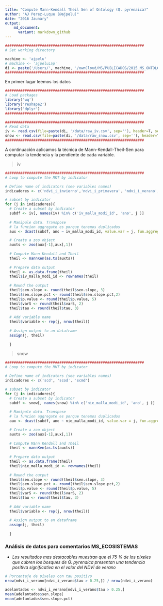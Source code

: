 ```yaml
---
title: "Compute Mann-Kendall Theil Sen of Ontology (Q. pyrenaica)"
author: "AJ Perez-Luque (@ajpelu)"
date: "2016 Jaunary"
output:  
    md_document:
      variant: markdown_github
---
```


```r
################################################################
# Set working directory 

machine <- 'ajpelu'
# machine <- 'ajpeluLap'
di <- paste('/Users/', machine, '/ownCloud/MS/PUBLICADOS/2015_MS_ONTOLOGIAS/onto_pendiente_roble', sep='')
################################################################
```

En primer lugar leemos los datos
```r
################################################################
# Load packages 
library('wq')
library('reshape2')
library('dplyr')
################################################################

################################################################
# Read data
iv <- read.csv(file=paste(di, '/data/raw_iv.csv', sep=''), header=T, sep=',')
snow <- read.csv(file=paste(di, '/data/raw_snow.csv', sep=''), header=T, sep=',')
################################################################
```

A continuación aplicamos la técnica de Mann-Kendall-Theil-Sen para computar la tendencia y la pendiente de cada variable.

> iv

```r
################################################################
# Loop to compute the MKT by indicator

# Define name of indicators (see variables names)
indicadores <- c('ndvi_i_invierno','ndvi_i_primavera', 'ndvi_i_verano', 'ndvi_i_otono')

# subset by indicator
for (j in indicadores){ 
  # Create a subset by indicator
  subdf <- iv[, names(iv) %in% c('iv_malla_modi_id', 'ano', j )]
  
  # Manipule data. Transpose 
  # la funcion aggregate es porque tenemos duplicados 
  aux <- dcast(subdf, ano ~ iv_malla_modi_id, value.var = j, fun.aggregate = mean) 

  # Create a zoo object 
  auxts <- zoo(aux[-1],aux[,1])
  
  # Compute Mann Kendall and Theil 
  theil <- mannKen(as.ts(auxts))
  
  # Prepare data output
  theil <- as.data.frame(theil)
  theil$iv_malla_modi_id <- rownames(theil)
  
  # Round the output
  theil$sen.slope <- round(theil$sen.slope, 3)
  theil$sen.slope.pct <- round(theil$sen.slope.pct,2)
  theil$p.value <- round(theil$p.value, 5)
  theil$varS <- round(theil$varS, 2)
  theil$tau <- round(theil$tau, 3)
  
  # Add variable name 
  theil$variable <- rep(j, nrow(theil))
  
  # Assign output to an dataframe
  assign(j, theil)
  
  }
```

> snow

```r
################################################################
# Loop to compute the MKT by indicator

# Define name of indicators (see variables names)
indicadores <- c('scd', 'scod', 'scmd')

# subset by indicator
for (j in indicadores){ 
  # Create a subset by indicator
  subdf <- snow[, names(snow) %in% c('nie_malla_modi_id', 'ano', j )]
  
  # Manipule data. Transpose 
  # la funcion aggregate es porque tenemos duplicados 
  aux <- dcast(subdf, ano ~ nie_malla_modi_id, value.var = j, fun.aggregate = mean) 

  # Create a zoo object 
  auxts <- zoo(aux[-1],aux[,1])
  
  # Compute Mann Kendall and Theil 
  theil <- mannKen(as.ts(auxts))
  
  # Prepare data output
  theil <- as.data.frame(theil)
  theil$nie_malla_modi_id <- rownames(theil)
  
  # Round the output
  theil$sen.slope <- round(theil$sen.slope, 3)
  theil$sen.slope.pct <- round(theil$sen.slope.pct,2)
  theil$p.value <- round(theil$p.value, 5)
  theil$varS <- round(theil$varS, 2)
  theil$tau <- round(theil$tau, 3)
  
  # Add variable name 
  theil$variable <- rep(j, nrow(theil))
  
  # Assign output to an dataframe
  assign(j, theil)
  
  }
```


### Análisis de datos para comentarios MS_ECOSISTEMAS

* *Los resultados mas destacables muestran que el 75 % de los pixeles que cubren los bosques de Q. pyrenaica presentan una tendencia positiva significativa en el valor del NDVI de verano* 

```r
# Porcentaje de pixeles con tau positivo  
nrow(ndvi_i_verano[ndvi_i_verano$tau > 0.25,]) / nrow(ndvi_i_verano)

adelantados <- ndvi_i_verano[ndvi_i_verano$tau > 0.25,]
mean(adelantados$sen.slope)
mean(adelantados$sen.slope.pct)
```

